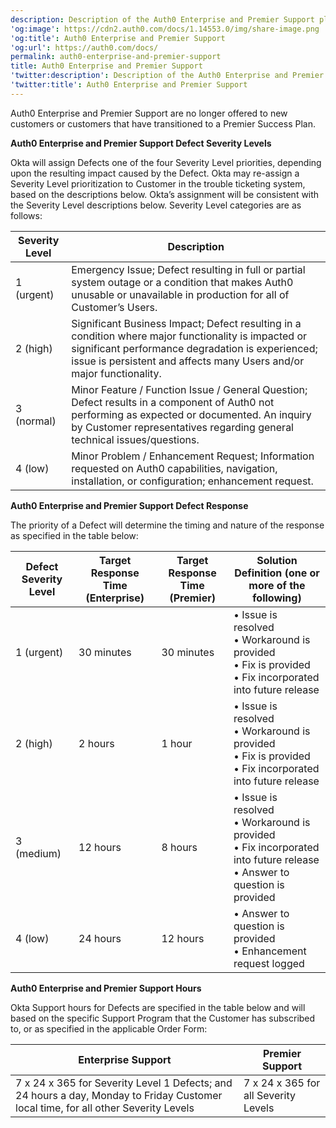 ```yaml
---
description: Description of the Auth0 Enterprise and Premier Support plans
'og:image': https://cdn2.auth0.com/docs/1.14553.0/img/share-image.png
'og:title': Auth0 Enterprise and Premier Support
'og:url': https://auth0.com/docs/
permalink: auth0-enterprise-and-premier-support
title: Auth0 Enterprise and Premier Support
'twitter:description': Description of the Auth0 Enterprise and Premier Support plans
'twitter:title': Auth0 Enterprise and Premier Support
---
```

Auth0 Enterprise and Premier Support are no longer offered to new customers or customers that have transitioned to a Premier Success Plan.

**Auth0 Enterprise and Premier Support Defect Severity Levels**

Okta will assign Defects one of the four Severity Level priorities, depending upon the resulting impact caused by the Defect. Okta may re-assign a Severity Level prioritization to Customer in the trouble ticketing system, based on the descriptions below. Okta’s assignment will be consistent with the Severity Level descriptions below. Severity Level categories are as follows:

<table class="table"><thead>
<tr>
<th>Severity Level</th>
<th>Description</th>
</tr>
</thead>
<tbody>
<tr>
<td>1 (urgent)</td>
<td>Emergency Issue; Defect resulting in full or partial system outage or a condition that makes Auth0 unusable or unavailable in production for all of Customer’s Users.</td>
</tr>
<tr>
<td>2 (high)</td>
<td>Significant Business Impact; Defect resulting in a condition where major functionality is impacted or significant performance degradation is experienced; issue is persistent and affects many Users and/or major functionality.</td>
</tr>
<tr>
<td>3 (normal)</td>
<td>Minor Feature / Function Issue / General Question; Defect results in a component of Auth0 not performing as expected or documented. An inquiry by Customer representatives regarding general technical issues/questions.</td>
</tr>
<tr>
<td>4 (low)</td>
<td>Minor Problem / Enhancement Request; Information requested on Auth0 capabilities, navigation, installation, or configuration; enhancement request.</td>
</tr>
</tbody>
</table>

**Auth0 Enterprise and Premier Support Defect Response**

The priority of a Defect will determine the timing and nature of the response as specified in the table below:

<table class="table"><thead>
<tr>
<th>Defect Severity Level</th>
<th>Target Response Time (Enterprise)</th>
<th>Target Response Time (Premier)</th>
<th>Solution Definition (one or more of the following)</th>
</tr>
</thead>
<tbody>
<tr>
<td>1 (urgent)</td>
<td>30 minutes</td>
<td>30 minutes</td>
<td>• Issue is resolved <br/> • Workaround is provided <br/>• Fix is provided <br/>• Fix incorporated into future release</td>
</tr>
<tr>
<td>2 (high)</td>
<td>2 hours</td>
<td>1 hour</td>
<td>• Issue is resolved <br/> • Workaround is provided <br/>• Fix is provided <br/>• Fix incorporated into future release</td>
</tr>
<tr>
<td>3 (medium)</td>
<td>12 hours</td>
<td>8 hours</td>
<td>• Issue is resolved <br/> • Workaround is provided <br/>• Fix incorporated into future release<br/>• Answer to question is provided</td>
</tr>
<tr>
<td>4 (low)</td>
<td>24 hours</td>
<td>12 hours</td>
<td>• Answer to question is provided <br/>• Enhancement request logged</td>
</tr>
</tbody>
</table>

**Auth0 Enterprise and Premier Support Hours**

Okta Support hours for Defects are specified in the table below and will based on the specific Support Program that the Customer has subscribed to, or as specified in the applicable Order Form:

<table class="table"><thead>
<tr>
<th>Enterprise Support</th>
<th>Premier Support</th>
</tr>
</thead>
<tbody>
<tr>
<td>7 x 24 x 365 for Severity Level 1 Defects; and 24 hours a day, Monday to Friday Customer local time, for all other Severity Levels</td>
<td>7 x 24 x 365 for all Severity Levels</td>
</tr>
</tbody>
</table>